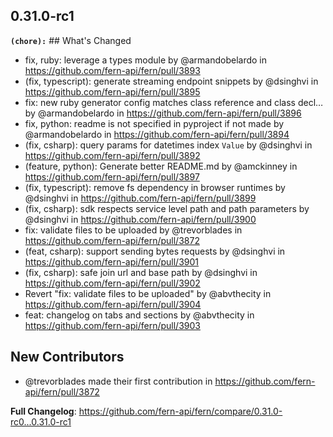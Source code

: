 ## 0.31.0-rc1
**`(chore):`** ## What's Changed
* fix, ruby: leverage a types module by @armandobelardo in https://github.com/fern-api/fern/pull/3893
* (fix, typescript): generate streaming endpoint snippets by @dsinghvi in https://github.com/fern-api/fern/pull/3895
* fix: new ruby generator config matches class reference and class decl… by @armandobelardo in https://github.com/fern-api/fern/pull/3896
* fix, python: readme is not specified in pyproject if not made by @armandobelardo in https://github.com/fern-api/fern/pull/3894
* (fix, csharp): query params for datetimes index `Value` by @dsinghvi in https://github.com/fern-api/fern/pull/3892
* (feature, python): Generate better README.md by @amckinney in https://github.com/fern-api/fern/pull/3897
* (fix, typescript): remove fs dependency in browser runtimes by @dsinghvi in https://github.com/fern-api/fern/pull/3899
* (fix, csharp): sdk respects service level path and path parameters by @dsinghvi in https://github.com/fern-api/fern/pull/3900
* fix: validate files to be uploaded by @trevorblades in https://github.com/fern-api/fern/pull/3872
* (feat, csharp): support sending bytes requests by @dsinghvi in https://github.com/fern-api/fern/pull/3901
* (fix, csharp): safe join url and base path by @dsinghvi in https://github.com/fern-api/fern/pull/3902
* Revert "fix: validate files to be uploaded" by @abvthecity in https://github.com/fern-api/fern/pull/3904
* feat: changelog on tabs and sections by @abvthecity in https://github.com/fern-api/fern/pull/3903

## New Contributors
* @trevorblades made their first contribution in https://github.com/fern-api/fern/pull/3872

**Full Changelog**: https://github.com/fern-api/fern/compare/0.31.0-rc0...0.31.0-rc1


